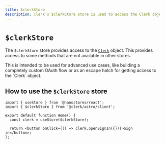 ```yaml
---
title: $clerkStore
description: Clerk's $clerkStore store is used to access the Clerk object, which can be used to build alternatives to any Clerk Component.
---
```


# `$clerkStore`

The `$clerkStore` store provides access to the [`Clerk`](/docs/references/javascript/clerk/clerk) object. This provides access to some methods that are not available in other stores.

<Callout type="warning">
  This is intended to be used for advanced use cases, like building a completely custom OAuth flow or as an escape hatch for getting access to the `Clerk` object.
</Callout>

## How to use the `$clerkStore` store

```tsx filename="components/sign-in.tsx"
import { useStore } from '@nanostores/react';
import { $clerkStore } from '@clerk/astro/client';

export default function Home() {
  const clerk = useStore($clerkStore);

  return <button onClick={() => clerk.openSignIn({})}>Sign in</button>;
};
```
